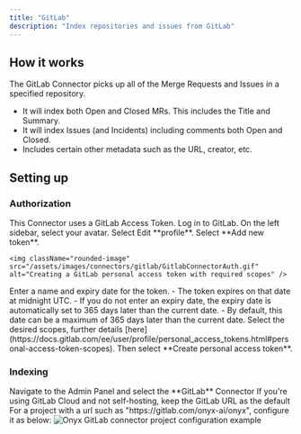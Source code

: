 ```yaml
---
title: "GitLab"
description: "Index repositories and issues from GitLab"
---
```


## How it works

The GitLab Connector picks up all of the Merge Requests and Issues in a specified repository.
- It will index both Open and Closed MRs. This includes the Title and Summary.
- It will index Issues (and Incidents) including comments both Open and Closed.
- Includes certain other metadata such as the URL, creator, etc.

## Setting up

### Authorization

<Steps>
  <Step title="Use GitLab Access Token">
    This Connector uses a GitLab Access Token.
  </Step>

  <Step title="Create personal access token">
    Log in to GitLab. On the left sidebar, select your avatar. Select Edit **profile**. Select **Add new token**.

    <img className="rounded-image" src="/assets/images/connectors/gitlab/GitlabConnectorAuth.gif" alt="Creating a GitLab personal access token with required scopes" />
  </Step>

  <Step title="Set token details">
    Enter a name and expiry date for the token.
    - The token expires on that date at midnight UTC.
    - If you do not enter an expiry date,
    the expiry date is automatically set to 365 days later than the current date.
    - By default, this date can be a maximum of 365 days later than the current date.
  </Step>

  <Step title="Select scopes and create">
    Select the desired scopes,
    further details
    [here](https://docs.gitlab.com/ee/user/profile/personal_access_tokens.html#personal-access-token-scopes).
    Then select **Create personal access token**.
  </Step>
</Steps>

### Indexing

<Steps>
  <Step title="Open GitLab connector">
    Navigate to the Admin Panel and select the **GitLab** Connector
  </Step>

  <Step title="Confirm GitLab URL">
    If you're using GitLab Cloud and not self-hosting, keep the GitLab URL as the default
  </Step>

  <Step title="Configure project">
    For a project with a url such as "https://gitlab.com/onyx-ai/onyx", configure it as below:
  </Step>
</Steps>

<img className="rounded-image" src="/assets/images/connectors/gitlab/GitlabConnector.png" alt="Onyx GitLab connector project configuration example" />
